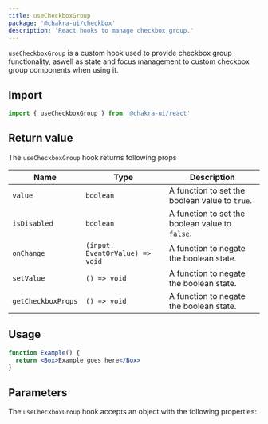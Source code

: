 ```yaml
---
title: useCheckboxGroup
package: '@chakra-ui/checkbox'
description: 'React hooks to manage checkbox group.'
---
```


`useCheckboxGroup` is a custom hook used to provide checkbox group
functionality, aswell as state and focus management to custom checkbox group
components when using it.

## Import

```js
import { useCheckboxGroup } from '@chakra-ui/react'
```

## Return value

The `useCheckboxGroup` hook returns following props

| Name               | Type                            | Description                                     |
| ------------------ | ------------------------------- | ----------------------------------------------- |
| `value`            | `boolean`                       | A function to set the boolean value to `true`.  |
| `isDisabled`       | `boolean`                       | A function to set the boolean value to `false`. |
| `onChange`         | `(input: EventOrValue) => void` | A function to negate the boolean state.         |
| `setValue`         | `() => void`                    | A function to negate the boolean state.         |
| `getCheckboxProps` | `() => void`                    | A function to negate the boolean state.         |

## Usage

```jsx
function Example() {
  return <Box>Example goes here</Box>
}
```

## Parameters

The `useCheckboxGroup` hook accepts an object with the following properties:

<PropsTable of='useCheckboxGroup' />
